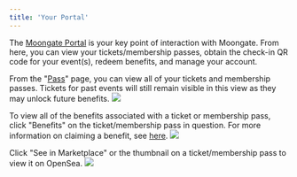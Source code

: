 ```yaml
---
title: 'Your Portal'
---
```

The [Moongate Portal](app.moongate.id) is your key point of interaction with Moongate. From here, you can view your tickets/membership passes, obtain the check-in QR code for your event(s), redeem benefits, and manage your account.

From the "[Pass](app.moongate.id)" page, you can view all of your tickets and membership passes. Tickets for past events will still remain visible in this view as they may unlock future benefits.
<img src="/user-guide/images/the-basics/your-portal/pass.avif"/>

To view all of the benefits associated with a ticket or membership pass, click "Benefits" on the ticket/membership pass in question. For more information on claiming a benefit, see [here](/user-guide/the-basics/benefits).
<img src="/user-guide/images/the-basics/your-portal/benefits button.avif"/>

Click "See in Marketplace" or the thumbnail on a ticket/membership pass to view it on OpenSea.
<img src="/user-guide/images/the-basics/your-portal/marketplace button.avif"/>